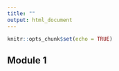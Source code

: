 ```yaml
---
title: ""
output: html_document
---
```


```r
knitr::opts_chunk$set(echo = TRUE)
```

## Module 1